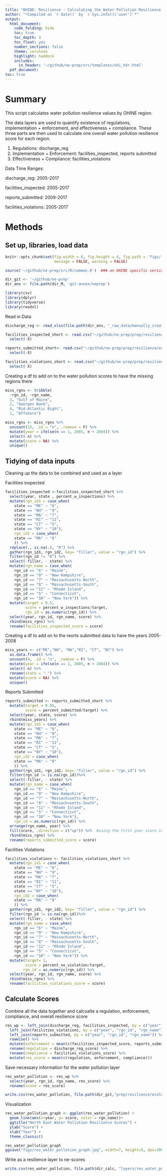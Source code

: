 ```yaml
---
title: "OHINE: Resilience - Calculating the Water Pollution Resilience Layer"
author: "*Compiled on `r date()` by `r Sys.info()['user']`*"
output: 
  html_document:
    code_folding: hide
    toc: true
    toc_depth: 3
    toc_float: yes
    number_sections: false
    theme: cerulean
    highlight: haddock
    includes: 
      in_header: '~/github/ne-prep/src/templates/ohi_hdr.html'
  pdf_document:
toc: true
---
```


# Summary

This script calculates water pollution resilience values by OHINE region. 

The data layers are used to quantify existence of regulations, implementation + enforcement, and effectiveness + compliance. These three parts are then used to calculate one overall water pollution resilience score for each region. 

1. Regulations: discharge_reg
2. Implementation + Enforcement: facilities_inspected, reports submitted
3. Effectiveness + Compliance: facilities_violations

Data Time Ranges:

discharge_reg: 2005-2017

facilities_inspected: 2005-2017

reports_submitted: 2009-2017

facilities_violations: 2005-2017

# Methods

## Set up, libraries, load data
``` r
knitr::opts_chunk$set(fig.width = 6, fig.height = 4, fig.path = 'figs/',
                      message = FALSE, warning = FALSE)

source('~/github/ne-prep/src/R/common.R')  ### an OHINE specific version of common.R

dir_git <- '~/github/ne-prep'
dir_anx <- file.path(dir_M, 'git-annex/neprep')

library(csv)
library(dplyr)
library(tidyverse)
library(readxl)
```


Read in Data
```r
discharge_reg <- read_xlsx(file.path(dir_anx, "_raw_data/manually_created/discharge_reg.xlsx"))

facilities_inspected_short <- read.csv("~/github/ne-prep/prep/resilience/ecological/water_pollution/data/facilities_inspected.csv") %>% 
  select(-X) 

reports_submitted_short<- read.csv("~/github/ne-prep/prep/resilience/ecological/water_pollution/data/reports_submitted.csv") %>% 
  select(-X)

facilities_violations_short <- read.csv("~/github/ne-prep/prep/resilience/ecological/water_pollution/data/facilities_violations.csv") %>% 
  select(-X)
```


Creating a df to add on to the water pollution scores to have the missing regions there 
```r
miss_rgns <- tribble(
  ~rgn_id, ~rgn_name,
  3, "Gulf of Maine",
  2, "Georges Bank",
  4, "Mid-Atlantic Bight",
  1, "Offshore") 

miss_rgns <- miss_rgns %>% 
  uncount(13, .id = "n", .remove = F) %>%
  mutate(year = ifelse(n == 1, 2005, n + 2004)) %>%
  select(-n) %>% 
  mutate(score = NA) %>% 
  unique()
```

## Tidying of data inputs
Cleaning up the data to be combined and used as a layer

Facilities inspected
```r
facilities_inspected <-facilities_inspected_short %>% 
  select(year, state , percent_w_inspections) %>% 
  mutate(rgn_id1 = case_when(
    state == "ME" ~ "6", 
    state == "NH" ~ "9", 
    state == "MA" ~ "7",
    state == "RI" ~ "11",
    state == "CT" ~ "5",
    state == "NY" ~ "10"),
    rgn_id2 = case_when(
    state == "MA" ~ "8"
    )) %>% 
  replace(., is.na(.), "0") %>% 
  gather(rgn_id1, rgn_id2, key= "filler", value = "rgn_id") %>% 
  filter(rgn_id != "0") %>% 
  select(-filler, - state) %>% 
  mutate(rgn_name = case_when(
    rgn_id == "6" ~ "Maine", 
    rgn_id == "9" ~ "New Hampshire", 
    rgn_id == "7" ~ "Massachusetts-North",
    rgn_id == "8" ~ "Massachusetts-South",
    rgn_id == "11" ~ "Rhode Island",
    rgn_id == "5" ~ "Connecticut",
    rgn_id == "10" ~ "New York")) %>% 
  mutate(target = 0.5,
         score = percent_w_inspections/target,
         rgn_id = as.numeric(rgn_id)) %>% 
  select(year, rgn_id, rgn_name, score) %>% 
  rbind(miss_rgns) %>% 
  rename(facilities_inspected_score = score)
```


Creating a df to add on to the reorts submitted data to have the years 2005-2008
```r
miss_years <- c("ME","NH", "MA","RI", "CT", "NY") %>% 
  as.data.frame() %>% 
  uncount(4, .id = "n", .remove = F) %>%
  mutate(year = ifelse(n == 1, 2005, n + 2004)) %>%
  select(-n) %>% 
  rename(state = ".") %>% 
  mutate(score = NA) %>% 
  unique()
```

Reports Submitted
```r
reports_submitted <- reports_submitted_short %>% 
  mutate(target = 0.95,
         score = percent_submitted/target) %>%
  select(year, state, score) %>% 
  rbind(miss_years) %>% 
  mutate(rgn_id1 = case_when(
    state == "ME" ~ "6", 
    state == "NH" ~ "9", 
    state == "MA" ~ "7",
    state == "RI" ~ "11",
    state == "CT" ~ "5",
    state == "NY" ~ "10"),
    rgn_id2 = case_when(
    state == "MA" ~ "8"
    )) %>% 
  gather(rgn_id1, rgn_id2, key= "filler", value = "rgn_id") %>% 
  filter(rgn_id != is.na(rgn_id))%>% 
  select(-filler, - state) %>% 
  mutate(rgn_name = case_when(
    rgn_id == "6" ~ "Maine", 
    rgn_id == "9" ~ "New Hampshire", 
    rgn_id == "7" ~ "Massachusetts-North",
    rgn_id == "8" ~ "Massachusetts-South",
    rgn_id == "11" ~ "Rhode Island",
    rgn_id == "5" ~ "Connecticut",
    rgn_id == "10" ~ "New York"),
    rgn_id = as.numeric(rgn_id)) %>% 
  arrange(rgn_name, year) %>% 
  fill(score, .direction = c("up")) %>%  #using the first year score in 2009 as the score for 2005-2008
  rbind(miss_rgns) %>% 
  rename(reports_submitted_score = score)
```

Facilities Violations
```r
facilities_violations <- facilities_violations_short %>% 
  mutate(rgn_id1 = case_when(
    state == "ME" ~ "6", 
    state == "NH" ~ "9", 
    state == "MA" ~ "7",
    state == "RI" ~ "11",
    state == "CT" ~ "5",
    state == "NY" ~ "10"),
    rgn_id2 = case_when(
    state == "MA" ~ "8"
    )) %>% 
  gather(rgn_id1, rgn_id2, key= "filler", value = "rgn_id") %>% 
  filter(rgn_id != is.na(rgn_id))%>% 
  select(-filler, - state) %>% 
  mutate(rgn_name = case_when(
    rgn_id == "6" ~ "Maine", 
    rgn_id == "9" ~ "New Hampshire", 
    rgn_id == "7" ~ "Massachusetts-North",
    rgn_id == "8" ~ "Massachusetts-South",
    rgn_id == "11" ~ "Rhode Island",
    rgn_id == "5" ~ "Connecticut",
    rgn_id == "10" ~ "New York")) %>% 
  mutate(target= 1,
         score = percent_no_violation/target,
        rgn_id = as.numeric(rgn_id)) %>% 
  select(year, rgn_id, rgn_name, score) %>% 
  rbind(miss_rgns) %>% 
  rename(facilities_violations_score = score)
```

## Calculate Scores
Combine all the data together and calcualte a regulation, enforcement, compliance, and overall resilience score
```r
res_wp <- left_join(discharge_reg, facilities_inspected, by = c("year", "rgn_id", "rgn_name")) %>% 
  left_join(facilities_violations, by = c("year", "rgn_id", "rgn_name")) %>% 
  left_join(reports_submitted, by = c("year", "rgn_id", "rgn_name")) %>% 
  rowwise() %>% 
  mutate(enforcement = mean(c(facilities_inspected_score, reports_submitted_score))) %>% 
  rename(regulation = discharge_reg_score) %>% 
  rename(compliance = facilities_violations_score) %>% 
  mutate(res_score = mean(c(regulation, enforcement, compliance)))
```

Save necessary information for the water pollution layer
```r
res_water_pollution <- res_wp %>% 
  select(year, rgn_id, rgn_name, res_score) %>% 
  rename(score = res_score)

write.csv(res_water_pollution, file.path(dir_git,"prep/resilience/ecological/water_pollution/data/res_water_pollution.csv"))
```

Visualization
```r
res_water_pollution_graph <- ggplot(res_water_pollution) +
  geom_line(aes(x=year, y= score, color = rgn_name))+
  ggtitle("North East Water Pollution Resilience Scores") +
  ylab("Score") +
  xlab("Year") +
  theme_classic() 

res_water_pollution_graph
ggsave("figs/res_water_pollution_graph.jpg", width=7, height=5, dpi=300)
```


Write as a resilience layer to ne-scores
```r
write.csv(res_water_pollution, file.path(dir_calc, "layers/res_water_pollution.csv"))
```



